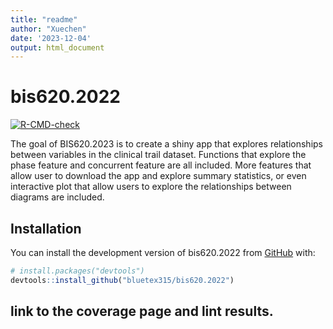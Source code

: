 ```yaml
---
title: "readme"
author: "Xuechen"
date: '2023-12-04'
output: html_document
---
```

<!-- README.md is generated from README.Rmd. Please edit that file -->

# bis620.2022

<!-- badges: start -->

[![R-CMD-check](https://github.com/kaneplusplus/bis620.2023/actions/workflows/R-CMD-check.yaml/badge.svg)](https://github.com/kaneplusplus/bis620.2023/actions/workflows/R-CMD-check.yaml)
<!-- badges: end -->

The goal of BIS620.2023 is to create a shiny app that explores relationships between variables in the clinical trail dataset. Functions that explore the phase feature and concurrent feature are all included. More features that allow user to download the app and explore summary statistics, or even interactive plot that allow users to explore the relationships between diagrams are included. 

## Installation

You can install the development version of bis620.2022 from
[GitHub](https://github.com/) with:

``` r
# install.packages("devtools")
devtools::install_github("bluetex315/bis620.2022")
```

## link to the coverage page and lint results.

<!-- Coverage Page: https://github.com/XunyLi37/bis620.2023/blob/main/.github/workflows/test-coverage.yaml  -->

<!-- Lint Result: https://github.com/XunyLi37/bis620.2023/blob/main/.github/workflows/lint.yaml -->
